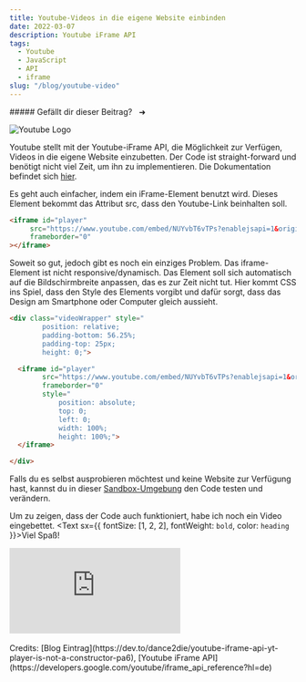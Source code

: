 ```yaml
---
title: Youtube-Videos in die eigene Website einbinden
date: 2022-03-07
description: Youtube iFrame API
tags:
  - Youtube
  - JavaScript
  - API
  - iframe
slug: "/blog/youtube-video"
---
```


<script>
  tempemail-lyket
</script>


<div class="img_container" style={{
display : 'flex',
justifyContent : 'center',
boxShadow: '0px 0px 10px #bfbfbf'
}}>
    <div
        style={{
              height: 'auto',
              maxWidth: '70%',
              marginRight: '0px',
              marginTop: '20px',
              marginBottom: '20px'
              }}>
                    ##### Gefällt dir dieser Beitrag? &nbsp; ➜
      </div>
    <div
        style={{
              height: 'auto',
              Width: 'auto',
              borderRadius: '50%',
              marginTop: '20px',
              marginBottom: '20px'
              }}> 
              <div style={{ 
                textAlign: 'center',
                fontSize: '1.17em'
                }}>              
                <Provider apiKey="pt_1001ee5782af406d9e47a1994b7979">
                    <LikeButton
                    namespace="youtube"
                    id="like3"
                    hideCounterIfLessThan="10"
                    component={LikeButton.templates.Twitter}
                    />
              </Provider>  
              </div>
              </div>
</div>

![Youtube Logo](./yt-logo_new.jpg)

Youtube stellt mit der Youtube-iFrame API, die Möglichkeit zur Verfügen, Videos in die eigene Website einzubetten.
Der Code ist straight-forward und benötigt nicht viel Zeit, um ihn zu implementieren. Die Dokumentation befindet sich [hier](https://developers.google.com/youtube/iframe_api_reference?hl=de).

Es geht auch einfacher, indem ein iFrame-Element benutzt wird. Dieses Element bekommt das Attribut src, dass den Youtube-Link beinhalten soll.

```html
<iframe id="player"
     src="https://www.youtube.com/embed/NUYvbT6vTPs?enablejsapi=1&origin=http://example.com"
     frameborder="0"
></iframe>
```

Soweit so gut, jedoch gibt es noch ein einziges Problem. Das iframe-Element ist nicht responsive/dynamisch. Das Element soll sich automatisch
auf die Bildschirmbreite anpassen, das es zur Zeit nicht tut. Hier kommt CSS ins Spiel, dass den Style des Elements vorgibt und dafür sorgt, dass das Design
am Smartphone oder Computer gleich aussieht.

```html
<div class="videoWrapper" style="
        position: relative;
       	padding-bottom: 56.25%;
       	padding-top: 25px;
       	height: 0;">

  <iframe id="player"
        src="https://www.youtube.com/embed/NUYvbT6vTPs?enablejsapi=1&origin=http://example.com"
        frameborder="0"
        style="
            position: absolute;
            top: 0;
            left: 0;
            width: 100%;
            height: 100%;">
  </iframe>

</div>
```

Falls du es selbst ausprobieren möchtest und keine Website zur Verfügung hast, kannst du in dieser [Sandbox-Umgebung](https://jsfiddle.net/omarjuvera/8zkunqxy/2/) den Code testen und verändern.


Um zu zeigen, dass der Code auch funktioniert, habe ich noch ein Video eingebettet. <Text sx={{ fontSize: [1, 2, 2], fontWeight: `bold`, color: `heading` }}>Viel Spaß!</Text>

<div class="videoWrapper" style={{
        position: 'relative',
       	paddingBottom: '56.25%',
       	paddingTop: '25px',
       	height: 0}}>

  <iframe id="player"
        src="https://www.youtube.com/embed/NUYvbT6vTPs?enablejsapi=1&origin=http://example.com"
        frameborder="0"
        style={{
            position: 'absolute',
            top: '0',
            left: '0',
            width: '100%',
            height: '100%'}}>
  </iframe>

</div>
<br/>
Credits:
[Blog Eintrag](https://dev.to/dance2die/youtube-iframe-api-yt-player-is-not-a-constructor-pa6),
[Youtube iFrame API](https://developers.google.com/youtube/iframe_api_reference?hl=de)
